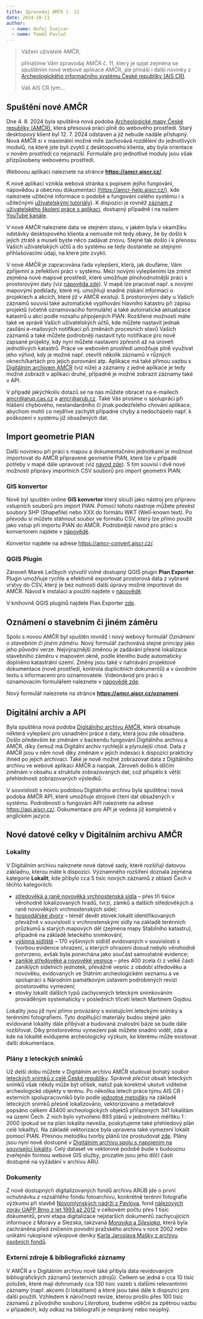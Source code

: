 ```yaml
---
title: Zpravodaj AMČR č. 11
date: 2024-10-11
author: 
  - name: Onřej Švejcar
  - name: Tomáš Pavloň
---
```


> Vážení uživatelé AMČR,
>
> přinášíme Vám zpravodaj AMČR č. 11, který je spjat zejména se spuštěním nové webové aplikace AMČR, ale přináší i další novinky z [Archeologického informačního systému České republiky (AIS CR)](https://www.aiscr.cz/){.external}.
>
> Váš AIS CR *tým*...


## Spuštění nové AMČR

Dne 4. 8. 2024 byla spuštěna nová podoba [Archeologické mapy České republiky (AMČR)](https://amcr-info.aiscr.cz/){.external}, která přesouvá práci plně do webového prostředí. 
Starý desktopový klient byl 12. 7. 2024 odstaven a již nebude nadále přístupný. 
Nová AMČR si v maximální možné míře zachovává rozdělení do jednotlivých modulů, na které jste byli zvyklí z desktopového klienta, aby byla orientace v novém prostředí co nejsnazší. 
Formuláře pro jednotlivé moduly jsou však přizpůsobeny webovému prostředí.

Webovou aplikaci naleznete na stránce [**https://amcr.aiscr.cz/**](https://amcr.aiscr.cz/){.external}.

K nové aplikaci vznikla webová stránka s popisem jejího fungování, nápovědou a obecnou dokumentací ([https://amcr-help.aiscr.cz/](https://amcr-help.aiscr.cz/)), kde naleznete užitečné informace o podobě a fungování celého systému i s užitečnými [uživatelskými tutoriály](https://amcr-help.aiscr.cz/amcr/#tutoriály)). 
K dispozici je rovněž [záznam z uživatelského školení práce s aplikací](https://amcr-help.aiscr.cz/amcr/#školení), dostupný případně i na našem [YouTube kanále](https://youtu.be/EGKT8n2zpeo?si=Qh42XMYxz8Qad_7b){.external}.

V nové AMČR naleznete data ve stejném stavu, v jakém byla v okamžiku odstávky desktopového klienta a nemusíte mít tedy obavy, že by došlo k jejich ztrátě a museli byste něco zadávat znovu. Stejně tak došlo i k přenosu Vašich uživatelských účtů a do systému se tedy dostanete se stejnými přihlašovacími údaji, na které jste zvyklí.

V nové AMČR je zapracována řada vylepšení, která, jak doufáme, Vám zpříjemní a zefektivní práci v systému. 
Mezi novými vylepšeními lze zmínit zejména nové mapové prostředí, které umožňuje plnohodnotnější práci s prostorovými daty (viz [nápověda zde](https://amcr-help.aiscr.cz/amcr/mapa.html)). 
V mapě lze pracovat např. s novými mapovými podklady, které mj. umožňují snadné získání informací o projektech a akcích, které již v AMČR existují. 
S prostorovými daty u Vašich záznamů souvisí také automatické vyplňování hlavního katastru při zápisu projektů (včetně oznamovacího formuláře) a také automatické aktualizace katastrů u akcí podle rozsahu připojených PIAN. 
Rozšířené možnosti máte také ve správě Vašich uživatelských účtů, kde můžete nastavit jednak zasílání e-mailových notifikací při změnách procesních stavů Vašich záznamů a také můžete podrobněji nastavit tyto notifikace pro nově zapsané projekty, kdy nyní můžete nastavení zpřesnit až na úroveň jednotlivých katastrů. 
Práce ve webovém prostředí umožňuje plně využívat jeho výhod, kdy je možné např. otevřít několik záznamů v různých oknech/kartách pro jejich porovnání atp. 
Aplikace má také přímou vazbu s [Digitálním archivem AMČR](https://digiarchiv.aiscr.cz/){.external} (viz níže) a záznamy z jedné aplikace je tedy možné zobrazit v aplikaci druhé, případně je možné zobrazit záznamy také v API.

V případě jakýchkoliv dotazů se na nás můžete obracet na e-mailech [amcr@arup.cas.cz](mailto:amcr@arup.cas.cz) a [amcr@arub.cz](mailto:amcr@arub.cz). 
Také Vás prosíme o spolupráci při hlášení chybového, nestandardního či jinak podezřelého chování aplikace, abychom mohli co nejdříve zachytit případné chyby a nedocházelo např. k poškození v systému již obsažených dat.


## Import geometrie PIAN

Další novinkou při práci s mapou a dokumentačními jednotkami je možnost importovat do AMČR připravené geometrie PIAN, které lze v případě potřeby v mapě dále upravovat (viz [návod zde](https://amcr-help.aiscr.cz/amcr/pian-import.html)). 
S tím souvisí i dvě nové možnosti přípravy importních CSV souborů pro import geometrií PIAN.

### GIS konvertor

Nově byl spuštěn online **GIS konvertor** který slouží jako nástroj pro přípravu vstupních souborů pro import PIAN. 
Pomocí tohoto nástroje můžete převést soubory SHP (Shapefile) nebo XXX do formátu WKT (Well-known text). 
Po převodu si můžete stáhnout soubor ve formátu CSV, který lze přímo použít jako vstup při importu PIAN do AMČR. 
Podrobnější návod pro práci s konvertorem najdete v [nápovědě](/amcr/pian-import.qmd#amčr-gis-konvertor).

Konvertor najdete na adrese [https://amcr-convert.aiscr.cz/](https://amcr-convert.aiscr.cz/){.external}.

### QGIS Plugin

Zároveň Marek Lečbych vytvořil volně dostupný QGIS plugin **Pian Exporter**. 
Plugin umožňuje rychle a efektivně exportovat prostorová data z vybrané vrstvy do CSV, který je bez nutnosti další úpravy možné importovat do AMČR.
Návod k instalaci a použití najdete v [nápovědě](/amcr/pian-import.qmd#qgis-plugin-pian-exporter).

V knihovně QGIS pluginů najdete Pian Exporter [zde](https://plugins.qgis.org/plugins/pian_exporter/#plugin-about){.external}.


## Oznámení o stavebním či jiném záměru

Spolu s novou AMČR byl spuštěn rovněž i nový webový formulář *Oznámení o stavebním či jiném záměru*. 
Nový formulář zachovává stejné principy jako jeho původní verze. 
Nejvýraznější změnou je zadávání přesné lokalizace stavebního záměru v mapovém okně, podle kterého bude automaticky doplněno katastrální území. 
Změny jsou také v nahrávání projektové dokumentace (nové prostředí, kontrola duplicitních dokumentů) a v úvodním textu s informacemi pro oznamovatele.
Videonávod pro práci s oznamovacím formulářem naleznete v [nápovědě zde](https://amcr-help.aiscr.cz/amcr/oznameni.html).

Nový formulář naleznete na stránce [**https://amcr.aiscr.cz/oznameni**](https://amcr.aiscr.cz/oznameni){.external}.


## Digitální archiv a API

Byla spuštěna nová podoba [Digitálního archivu AMČR](https://digiarchiv.aiscr.cz/){.external}, která obsahuje některá vylepšení pro usnadnění práce s daty, která jsou zde obsažena. 
Došlo především ke změnám v backendu fungování Digitálního archivu a AMČR, díky čemuž má Digitální archiv rychlejší a plynulejší chod. 
Data z AMČR jsou v něm nově díky změnám v jejich indexaci k dispozici prakticky ihned po jejich archivaci. 
Také je nově možné zobrazovat data z Digitálního archivu ve webové aplikaci AMČR a naopak. 
Zároveň došlo k dílčím změnám v obsahu a struktuře zobrazovaných dat, což přispělo k větší přehlednosti zobrazovaných výsledků.

V souvislosti s novou podobou Digitálního archivu byla spuštěna i nová podoba AMČR API, které umožňuje strojové čtení dat obsažených v systému. 
Podrobnosti o fungování API naleznete na adrese [https://api.aiscr.cz/](https://api.aiscr.cz/){.external}.
Dokumentace pro API je vedena již kompletně v anglickém jazyce.


## Nové datové celky v Digitálním archivu AMČR

### Lokality 

V Digitálním archivu naleznete nové datové sady, které rozšiřují datovou základnu, kterou máte k dispozici. 
Významného rozšíření doznala zejména kategorie **Lokalit**, kde přibylo cca 5 tisíc nových záznamů z oblasti Čech v těchto kategoriích:

- [středověká a raně novověká vrchnostenská sídla](https://digiarchiv.aiscr.cz/results?entity=lokalita&page=0&f_druh_lokality=HES-001434:or){.external} -- přes tři tisíce věrohodně lokalizovaných hradů, tvrzí, zámků a dalších středověkých a raně novověkých vrchnostenských sídel;
- [hospodářské dvory](https://digiarchiv.aiscr.cz/results?entity=lokalita&page=0&f_druh_lokality=HES-001438:or){.external} -- téměř devět stovek lokalit identifikovaných převážně v souvislosti s vrchnostenskými sídly na základě terénních průzkumů a starých mapových děl (zejména mapy Stabilního katastru), případně na základě leteckého snímkování;
- [výšinná sídliště](https://digiarchiv.aiscr.cz/results?entity=lokalita&page=0&q=v%C3%BD%C5%A1inn%C3%A9&f_druh_lokality=HES-001435:or){.external} -- 170 výšinných sídlišť evidovaných v souvislosti s tvorbou evidence ohrazení, u kterých ohrazení dosud nebylo věrohodně potvrzeno, avšak byla ponechána jako součást samostatné evidence;
- [zaniklé středověké a novověké vesnice](https://digiarchiv.aiscr.cz/results?entity=lokalita&page=0&q=zanik*&f_druh_lokality=HES-001435:or){.external} -- přes 400 zcela či z velké části zaniklých sídelních jednotek, převážně vesnic z období středověku a novověku, evidovaných ve Státním archeologickém seznamu a ve spolupráci s Národním památkovým ústavem podrobených revizi prostorového vymezení;
- stovky lokalit dalších typů zachycených leteckým snímkováním prováděným systematicky v posledních třiceti letech Martinem Gojdou.

Lokality jsou již nyní přímo provázány s existujícími leteckými snímky a terénními fotografiemi.
Tyto doplňující materiály budou stejně jako evidované lokality dále přibývat a budovaná znalostní báze se bude dále rozšiřovat. 
Díky prostorovému vymezení pak můžete snadno vidět, zda a kde na lokalitě evidujeme archeologický výzkum, ke kterému může existovat další dokumentace.

### Plány z leteckých snímků 

Už delší dobu můžete v Digitálním archivu AMČR studovat bohatý soubor [leteckých snímků z celé České republiky](https://digiarchiv.aiscr.cz/results?kategorie_dokumentu=lfoto&entity=dokument){.external}. Správně *přečíst* obsah leteckých snímků však někdy může být oříšek, natož pak korektně ukotvit viditelné archeologické objekty v terénu.
Po několika letech práce týmu AIS CR i externích spolupracovníků bylo podle [jednotné metodiky](https://doi.org/10.5281/zenodo.7925795){.external} na základě leteckých snímků přesně lokalizováno, vektorizováno a metadatově popsáno celkem 43400 archeologických objektů přiřazených 341 lokalitám na území Čech. 
Z nich bylo vytvořeno 893 plánů v jednotném měřítku 1 : 2000 (pokud se na plán lokalita nevešla, poskytujeme také přehledový plán celé lokality). 
Na základě vektorizace byla upravena také vymezení lokalit pomocí PIAN. 
Přesnou metodiku tvorby plánů lze prostudovat [zde](https://doi.org/10.5281/zenodo.7925830){.external}.
Plány jsou nyní nově dostupné v [Digitálním archivu spolu s napojením na související lokality](https://digiarchiv.aiscr.cz/results?entity=dokument&page=0&sort=datestamp%20desc&f_rada=DY:or&f_autor=Baier,%20Ond%C5%99ej:or){.external}. 
Celý dataset ve vektorové podobě bude v budoucnu zveřejněn formou webové GIS služby, prozatím jsou jeho dílčí části dostupné na vyžádání v archivu ARÚ.

### Dokumenty

Z nově dostupných digitalizovaných fondů archivu ARÚB jde o první ochutnávku z rozsáhlého fondu fotoarchivu, konkrétně terénní fotografie výzkumu při stavbě [Novomlýnských nádrží z Pavlova](https://digiarchiv.aiscr.cz/results?entity=dokument&page=2&ident_cely=M-FT-900144*:or){.external}, fond [nálezových zpráv ÚAPP Brno z let 1993 až 2012](https://digiarchiv.aiscr.cz/results?dokument_kategorie_dokumentu=texty&entity=dokument&f_typ_dokumentu=HES-001075:or&page=0&f_organizace=ORG-000078:or){.external} v celkovém počtu přes 1 tisíc dokumentů, první etapa digitalizace nejstarších dokumentů zachycujících informace z Moravy a Slezska, takzvaná [*Moravika* a *Silesiaka*](https://digiarchiv.aiscr.cz/results?entity=dokument&page=0&sort=datestamp%20desc&q=%22Moravika%22){.external}, která byla zachráněna před zničením povodní pražského archivu v roce 2002 nebo unikátní rukopisné výkopové deníky [Karla Jaroslava Mašky z archivu osobních fondů](https://digiarchiv.aiscr.cz/results?entity=dokument&page=0&sort=datestamp%20desc&q=%22Osobn%C3%AD%20fond%20P027%20Ma%C5%A1ka%22){.external}.

### Externí zdroje & bibliografické záznamy

V AMČR a v Digitálním archivu nově také přibyla data revidovaných bibliografických záznamů (externích zdrojů). 
Celkem se jedná o cca 10 tisíc položek, které mají dohromady cca 130 tisíc vazeb s dalšími relevantními záznamy (např. akcemi či lokalitami) a které jsou také dále k dispozici pro další použití.
Vzhledem k náročnosti revize, kterou prošlo přes 100 tisíc záznamů z původního souboru *Literatura*, budeme vděční za zpětnou vazbu v případech, kdy odkaz na bibliografii je nesprávný nebo neúplný.
